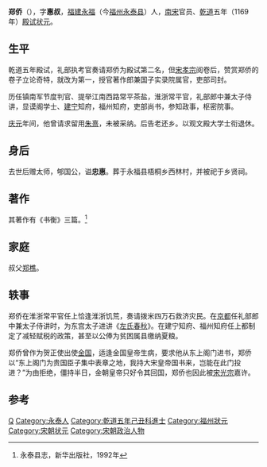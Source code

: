'''郑侨'''（{{bd|1132年||1202年||catIdx=Y羊}}），字'''惠叔'''，[[福建|福建]][[永福|永福]]（今[[福州|福州]][[永泰县|永泰县]]）人，[[南宋|南宋]]官员、[[乾道_(南宋)|乾道]]五年（1169年）[[殿试|殿试]][[状元|状元]]。

== 生平 ==
乾道五年殿试，礼部执考官奏请郑侨为殿试第二名，但[[宋孝宗|宋孝宗]]阅卷后，赞赏郑侨的卷子立论奇特，就改为第一，授官著作郎兼国子实录院属官，吏部司封。

历任镇南军节度判官、提举江南西路常平茶盐，淮浙常平官，礼部郎中兼太子侍讲，显谟阁学士、[[建宁|建宁]]知府，福州知府，吏部尚书，参知政事，枢密院事。

[[庆元_(年号)|庆元]]年间，他曾请求留用[[朱熹|朱熹]]，未被采纳。后告老还乡。以观文殿大学士衔退休。

== 身后 ==
去世后赠太师，郇国公，谥'''忠惠'''。葬于永福县梧桐乡西林村，并被祀于乡贤祠。

== 著作 ==
其著作有《书衡》三篇。<ref name="永泰县志">永泰县志，新华出版社，1992年</ref>

== 家庭 ==
叔父[[郑樵|郑樵]]。

== 轶事 ==
郑侨在淮浙常平官任上恰逢淮浙饥荒，奏请拨米四万石救济灾民。在[[杭州|京都]]任礼部郎中兼太子侍讲时，为东宫太子进讲《[[左氏春秋|左氏春秋]]》。在建宁知府、福州知府任上都制定了减轻赋税的政策，甚至以公俸为贫困属县缴纳夏粮。

郑侨曾作为贺正使出使[[金国|金国]]，适逢金国皇帝生病，要求他从东上阁门进书，郑侨以“东上阁门为贵国臣子集中表章之地，我持大宋皇帝国书来，岂能在此门投进？”为由拒绝，僵持半日，金朝皇帝只好令其回国，郑侨也因此被[[宋光宗|宋光宗]]嘉许。

== 参考 ==
{{reflist}}

{{福建状元}}

{{Authority control}}
{{DEFAULTSORT:Zheng}}
[[Category:郑姓|Q]]
[[Category:永泰人|Category:永泰人]]
[[Category:乾道五年己丑科進士|Category:乾道五年己丑科進士]]
[[Category:福州狀元|Category:福州狀元]]
[[Category:宋朝状元|Category:宋朝状元]]
[[Category:宋朝政治人物|Category:宋朝政治人物]]

{{宋朝人物小作品}}